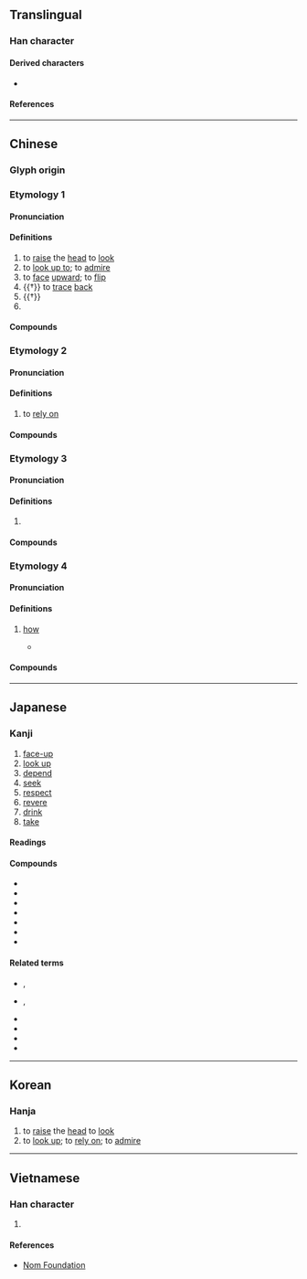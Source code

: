 {{also|TCP}}
{{character info}}
==Translingual==

===Han character===
{{Han char|rn=9|rad=人|as=04|sn=6|four=27220|canj=OHVL|ids=⿰亻卬}}

====Derived characters====
* {{l|mul|[[𦯒]], [[𨦪]], [[𩣍]], [[𠑕]]}}

====References====
{{Han ref|kx=0094.080|dkj=00400|dj=0199.140|hdz=10125.030|uh=4EF0}}

----

==Chinese==
{{zh-wp|zh:仰姓}}

===Glyph origin===
{{Han etym}}

===Etymology 1===
{{zh-forms|alt=佒}}

====Pronunciation====
{{zh-pron
|m=yǎng
|c=joeng5,ngong5
|c_note=ngong5 - vernacular (also written as {{zh-l|昂|tr=-}})
|h=pfs=ngióng;gd=ngiong3
|md=
|mn=xm,qz,tw:gióng/zz:giáng
|mn-t=ngiang2
|mn-t_note=literary
|w=
|mc=1
|oc=1,1
|cat=v,pn
}}

====Definitions====
{{zh-hanzi}}

# to [[raise]] the [[head]] to [[look]]
# to [[look up to]]; to [[admire]]
# to [[face]] [[upward]]; to [[flip]]
# {{†}} to [[trace]] [[back]]
# {{†}} {{n-g|Used in official documents in the old days; shows deference to a superior, and hope to a subordinate.}}
# {{surname|zh}}

====Compounds====
{{zh-der|信仰|敬仰|宗教信仰|人仰馬翻|仰藥|俯仰由人|仰觀俯察|仰翻|仰剌叉|仰慕|仰屋著書|前俯後仰|仰觀|仰面|仰看|俯仰無愧|仰望|仰承|仰爬|偃仰|前仰後合|仰屋竊歎|俛仰|仰韶|仰天|仰秣|後合前仰|後仰前合|仰臥|仰八腳兒|倒仰|仰不愧天|俯仰之間|仰屋興嘆|久仰|仰天大笑|仰視|仰天太息|仰泳|四仰八叉|宗仰|久仰山斗|仰攀|仰首伸眉|仰韶文化|六馬仰秣|健仰|仰屋|仰息|久仰大名|仰之彌高|仰八叉|仰角|仰人鼻息|仰光|前合後仰|俯仰|仰求|仰止|仰事俯畜|仰天長歎|渴仰|景仰|民間信仰|祗仰|打仰|欽仰|溈仰宗|瞻仰|沒頭仰仗|沒投仰仗|泛靈信仰|高山仰止|高山仰之|與世俯仰|與世偃仰|高山安仰|鬼靈信仰|鑽仰|馬仰人翻|鑽堅仰高}}

===Etymology 2===
{{zh-forms|alt=佒}}

====Pronunciation====
{{zh-pron
|m=yǎng,yàng
|m_note=yǎng - Mainland and Taiwan standard; yàng - obsolete
|mn-t=ng3
|mn-t_note=vernacular
|dial=n
|mc=2
|oc=n,2
|cat=v
}}

====Definitions====
{{zh-hanzi}}

# to [[rely on]]

====Compounds====
{{zh-der|仰成|仰仗|仰杖|仰食|仰哺|仰借|仰給|仰賴|仰給於人}}

===Etymology 3===
{{zh-forms|alt=昂,卬}}

====Pronunciation====
{{zh-pron
|m=áng
|dial=n
|cat=a
}}

====Definitions====
{{zh-hanzi}}

# {{zh-alt-form|昂|[[high]]}}

====Compounds====
{{zh-der|仰仰}}

===Etymology 4===
{{zh-forms|alt=樣}}

====Pronunciation====
{{zh-pron
|h=pfs=ngióng;gd=ngiong4
|dial=n
|cat=adv
}}

====Definitions====
{{zh-hanzi}}

# {{lb|zh|Hakka}} [[how]]
#* {{zh-x|仰 會 無 人 在 這位 了|How come there is no one here?|H-HL|ref='''2021''', {{lang|zh|彭柏邑}}, [https://www.youtube.com/watch?v=bO21_Q33oaA {{lang|zh|忘了}}]}}

====Compounds====
{{zh-der|仰仔|仰來|仰般|仰做得}}

----

==Japanese==

===Kanji===
{{ja-kanji|grade=c|rs=人04}}

# [[face-up]]
# [[look up]]
# [[depend]]
# [[seek]]
# [[respect]]
# [[revere]]
# [[drink]]
# [[take]]

====Readings====
{{ja-readings
|goon=ごう<がう
|kanon=ぎょう<ぎやう
|kanyoon=こう<かう
|kun=あお-ぐ<あふ-ぐ, おお-せ<おほ-せ, あおる<あほる, お-っしゃる
}}

====Compounds====
* {{ja-r|仰%臥|ぎょう%が}}
* {{ja-r|仰%角|ぎょう%かく}}
* {{ja-r|仰%山|ぎょう%さん}}
* {{ja-r|仰%視|ぎょう%し}}
* {{ja-r|仰%天|ぎょう%てん}}
* {{ja-r|仰%望|ぎょう%ぼう}}
* {{ja-r|仰け様|のけざま}}

====Related terms====
* {{ja-r|仰%々しい|ぎょう%ぎょうし.い}}, {{ja-r|仰%仰しい|ぎょう%ぎょうし.い}}
* {{ja-r|仰けぞる|のけぞる}}, {{ja-r|仰反る|のけぞる}}
* {{ja-r|仰っしゃる|おっしゃる}}
* {{ja-r|仰のく|あおのく}}
* {{ja-r|仰のける|あおのける}}
* {{ja-r|仰%向く|あお%むく}}

----

==Korean==

===Hanja===
{{ko-hanja|앙}}

# to [[raise]] the [[head]] to [[look]]
# to [[look up]]; to [[rely on]]; to [[admire]]

----

==Vietnamese==

===Han character===
{{vi-readings|rs=人04|reading=[[ngưỡng]], [[ngẳng]], [[ngẵng]], [[ngãng]], [[khưỡng]], [[ngẩng]], [[ngẫng]], [[ngửng]]}}

# {{rfdef|vi|sort=人04}}

====References====
* [http://nomfoundation.org/common/nom_details.php?codepoint=4EF0 Nom Foundation]